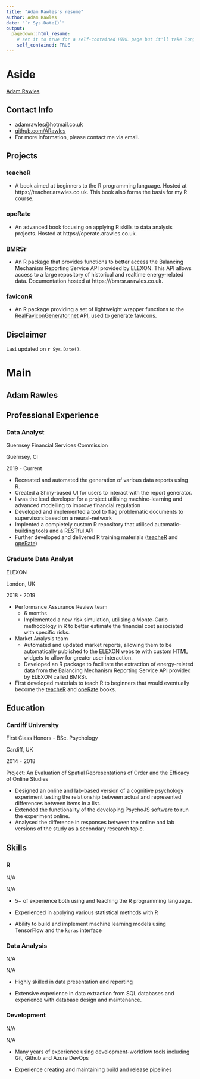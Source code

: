 ```yaml
---
title: "Adam Rawles's resume"
author: Adam Rawles
date: "`r Sys.Date()`"
output:
  pagedown::html_resume:
    # set it to true for a self-contained HTML page but it'll take longer to render
    self_contained: TRUE
---
```


Aside
================================================================================


[Adam Rawles](https://arawles.co.uk){width=80%}


Contact Info {#contact}
--------------------------------------------------------------------------------

- <i class="fa fa-envelope"></i> adamrawles@hotmail.co.uk
- <i class="fa fa-github"></i> [github.com/ARawles](https://github.com/ARawles)
- For more information, please contact me via email.


Projects {#projects}
--------------------------------------------------------------------------------

### teacheR

- A book aimed at beginners to the R programming language. Hosted at https://teacher.arawles.co.uk.
This book also forms the basis for my R course.

### opeRate

- An advanced book focusing on applying R skills to data analysis projects. Hosted at https://operate.arawles.co.uk.

### BMRSr

- An R package that provides functions to better access the Balancing Mechanism Reporting Service API provided by ELEXON. This API allows access to a large repository of historical and realtime energy-related data. Documentation hosted at https:///bmrsr.arawles.co.uk.


### faviconR

- An R package providing a set of lightweight wrapper functions to the [RealFaviconGenerator.net](https://realfavicongenerator.net) API, used to generate favicons.


Disclaimer {#disclaimer}
--------------------------------------------------------------------------------



Last updated on `r Sys.Date()`.


Main
================================================================================

Adam Rawles {#title}
--------------------------------------------------------------------------------

Professional Experience {data-icon=suitcase}
--------------------------------------------------------------------------------

### Data Analyst

Guernsey Financial Services Commission

Guernsey, CI

2019 - Current

- Recreated and automated the generation of various data reports using R.
- Created a Shiny-based UI for users to interact with the report generator.
- I was the lead developer for a project utilising machine-learning and advanced modelling to improve financial regulation
- Developed and implemented a tool to flag problematic documents to supervisors based on a neural-network
- Implented a completely custom R repository that utilised automatic-building tools and a RESTful API
- Further developed and delivered R training materials ([teacheR](https://teacher.arawles.co.uk) and [opeRate](https://operate.arawles.co.uk))

### Graduate Data Analyst

ELEXON

London, UK

2018 - 2019

- Performance Assurance Review team   
    + 6 months
    + Implemented a new risk simulation, utilising a Monte-Carlo methodology in R to better estimate the financial cost associated with specific risks.
- Market Analysis team
    + Automated and updated market reports, allowing them to be automatically published to the ELEXON website with custom HTML widgets to allow for greater user interaction.
    + Developed an R package to facilitate the extraction of energy-related data from the Balancing Mechanism Reporting Service API provided by ELEXON called BMRSr.

- First developed materials to teach R to beginners that would eventually become the [teacheR](https://teacher.arawles.co.uk) and [opeRate](https://operate.arawles.co.uk) books.

Education {data-icon=graduation-cap data-concise=true}
--------------------------------------------------------------------------------

### Cardiff University

First Class Honors - BSc. Psychology

Cardiff, UK

2014 - 2018 

Project: An Evaluation of Spatial Representations of Order and the Efficacy of Online Studies

- Designed an online and lab-based version of a cognitive psychology experiment testing the relationship between actual and represented differences between items in a list.
- Extended the functionality of the developing PsychoJS software to run the experiment online.
- Analysed the difference in responses between the online and lab versions of the study as a secondary research topic.

Skills {data-icon=project-diagram}
--------------------------------------------------------------------------------

### R

N/A

N/A

- 5+ of experience both using and teaching the R programming language.   

- Experienced in applying various statistical methods with R

- Ability to build and implement machine learning models using TensorFlow and the `keras` interface


### Data Analysis

N/A

N/A

- Highly skilled in data presentation and reporting

- Extensive experience in data extraction from SQL databases and experience with database design and maintenance.

### Development

N/A

N/A

- Many years of experience using development-workflow tools including Git, Github and Azure DevOps

- Experience creating and maintaining build and release pipelines

